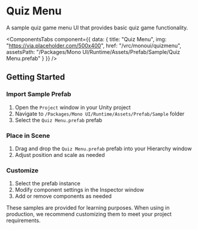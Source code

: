 
# Quiz Menu

A sample quiz game menu UI that provides basic quiz game functionality.

<ComponentsTabs
  component={{
    data: {
      title: "Quiz Menu",
      img: "https://via.placeholder.com/500x400",
      href: "/vrc/monoui/quizmenu",
      assetsPath: "/Packages/Mono UI/Runtime/Assets/Prefab/Sample/Quiz Menu.prefab"
    }
  }}
/>

## Getting Started

<Steps>

### Import Sample Prefab

1. Open the `Project` window in your Unity project
2. Navigate to `/Packages/Mono UI/Runtime/Assets/Prefab/Sample` folder
3. Select the `Quiz Menu.prefab` prefab

### Place in Scene

1. Drag and drop the `Quiz Menu.prefab` prefab into your Hierarchy window
2. Adjust position and scale as needed

### Customize

1. Select the prefab instance
2. Modify component settings in the Inspector window
3. Add or remove components as needed

</Steps>

<Callout type="info">
  These samples are provided for learning purposes. When using in production, we recommend customizing them to meet your project requirements.
</Callout> 